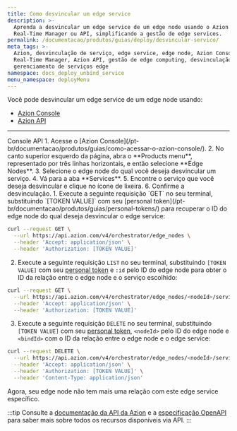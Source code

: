 ```yaml
---
title: Como desvincular um edge service
description: >-
  Aprenda a desvincular um edge service de um edge node usando o Azion Console,
  Real-Time Manager ou API, simplificando a gestão de edge services.
permalink: /documentacao/produtos/guias/deploy/desvincular-servico/
meta_tags: >-
  Azion, desvinculação de serviço, edge service, edge node, Azion Console,
  Real-Time Manager, Azion API, gestão de edge computing, desvinculação via API,
  gerenciamento de serviços edge
namespace: docs_deploy_unbind_service
menu_namespace: deployMenu
---
```




Você pode desvincular um edge service de um edge node usando:

- [Azion Console](/pt-br/documentacao/produtos/guias/como-acessar-o-azion-console/)
- [Azion API](https://api.azion.com/#5927138a-5150-4fe2-8364-741a3b5857bf)

---

<Tabs client:visible>
    <Fragment slot="tab.console">Console</Fragment>
    <Fragment slot="tab.api">API</Fragment>

<Fragment slot="panel.console">
1. Acesse o [Azion Console](/pt-br/documentacao/produtos/guias/como-acessar-o-azion-console/).
2. No canto superior esquerdo da página, abra o **Products menu**, representado por três linhas horizontais, e então selecione **Edge Nodes**.
3. Selecione o edge node do qual você deseja desvincular um serviço.
4. Vá para a aba **Services**.
5. Encontre o serviço que você deseja desvincular e clique no ícone de lixeira.
6. Confirme a desvinculação.
</Fragment>

<Fragment slot="panel.api">
1. Execute a seguinte requisição `GET` no seu terminal, substituindo `[TOKEN VALUE]` com seu [personal token](/pt-br/documentacao/produtos/guias/personal-tokens/) para recuperar o ID do edge node do qual deseja desvincular o edge service:

```bash 
curl --request GET \
  --url https://api.azion.com/v4/orchestrator/edge_nodes \
  --header 'Accept: application/json' \
  --header 'Authorization: [TOKEN VALUE]'
```

2. Execute a seguinte requisição `LIST` no seu terminal, substituindo `[TOKEN VALUE]` com seu [personal token](/pt-br/documentacao/produtos/guias/personal-tokens/) e `:id` pelo ID do edge node para obter o ID da relação entre o edge node e o serviço escolhido:

```bash
curl --request GET \
  --url https://api.azion.com/v4/orchestrator/edge_nodes/<nodeId>/services \
  --header 'Accept: application/json' \
  --header 'Authorization: [TOKEN VALUE]'
```

3. Execute a seguinte requisição `DELETE` no seu terminal, substituindo `[TOKEN VALUE]` com seu [personal token](/pt-br/documentacao/produtos/guias/personal-tokens/), `<nodeId>` pelo ID do edge node e `<bindId>` com o ID da relação entre o edge node e o edge service:

```bash
curl --request DELETE \
  --url https://api.azion.com/v4/orchestrator/edge_nodes/<nodeId>/services/<bindId> \
  --header 'Accept: application/json' \
  --header 'Authorization: [TOKEN VALUE]' \
  --header 'Content-Type: application/json'
```

Agora, seu edge node não tem mais uma relação com este edge service específico. 

:::tip
Consulte a [documentação da API da Azion](https://api.azion.com/) e a [especificação OpenAPI](https://github.com/aziontech/azionapi-openapi/) para saber mais sobre todos os recursos disponíveis via API.
:::
</Fragment>

</Tabs>
